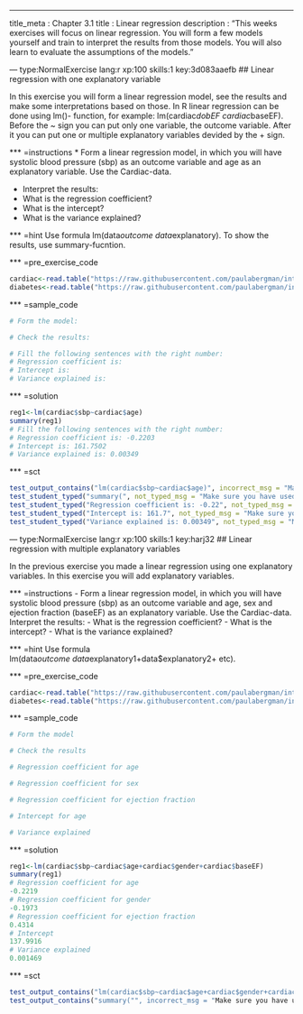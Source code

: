 --- 
title_meta  : Chapter 3.1
title       : Linear regression
description : "This weeks exercises will focus on linear regression. You will form a few models yourself and train to interpret the results from those models. You will also learn to evaluate the assumptions of the models."
 
--- type:NormalExercise lang:r xp:100 skills:1 key:3d083aaefb
## Linear regression with one explanatory variable
 
In this exercise you will form a linear regression model, see the results and make some interpretations based on those. In R linear regression can be done using lm()- function, for example: lm(cardiac$dobEF~cardiac$baseEF). Before the ~ sign you can put only one variable, the outcome variable. After it you can put one or multiple explanatory variables devided by the + sign. 
 
*** =instructions
 * Form a linear regression model, in which you will have systolic blood pressure (sbp) as an outcome variable and age as an explanatory variable. Use the Cardiac-data. 

 * Interpret the results: 
 + What is the regression coefficient?
 + What is the intercept?
 + What is the variance explained?
 
*** =hint
Use formula lm(data$outcome~data$explanatory). To show the results, use summary-fucntion. 
 
*** =pre_exercise_code
```r
cardiac<-read.table("https://raw.githubusercontent.com/paulabergman/intro-to-biostatistics-with-r/master/Cardiac.txt",header=T,row.names=1)
diabetes<-read.table("https://raw.githubusercontent.com/paulabergman/intro-to-biostatistics-with-r/master/Diabetes.txt",header=TRUE,row.names=1)
```
 
*** =sample_code
```r
# Form the model:

# Check the results:

# Fill the following sentences with the right number:
# Regression coefficient is:
# Intercept is:
# Variance explained is:

```
 
*** =solution
```r
reg1<-lm(cardiac$sbp~cardiac$age)
summary(reg1)
# Fill the following sentences with the right number:
# Regression coefficient is: -0.2203
# Intercept is: 161.7502
# Variance explained is: 0.00349
```
 
*** =sct
```r
test_output_contains("lm(cardiac$sbp~cardiac$age)", incorrect_msg = "Make sure you have put the variables in the right order, and they are divided by the ~ sign.")
test_student_typed("summary(", not_typed_msg = "Make sure you have used the summary-function to see the results.")
test_student_typed("Regression coefficient is: -0.22", not_typed_msg = "Make sure you have typed the right regression coefficient.")
test_student_typed("Intercept is: 161.7", not_typed_msg = "Make sure you have typed the right intercept.")
test_student_typed("Variance explained is: 0.00349", not_typed_msg = "Make sure you have typed the right variance explained.")


```

--- type:NormalExercise lang:r xp:100 skills:1 key:harj32
## Linear regression with multiple explanatory variables
 
In the previous exercise you made a linear regression using one explanatory variables. In this exercise you will add explanatory variables. 
 
*** =instructions
 - Form a linear regression model, in which you will have systolic blood pressure (sbp) as an outcome variable and age, sex and ejection fraction (baseEF) as an explanatory variable. Use the Cardiac-data. 
 Interpret the results: 
 - What is the regression coefficient?
 - What is the intercept?
 - What is the variance explained?
 
*** =hint
Use formula lm(data$outcome~data$explanatory1+data$explanatory2+ etc).  
 
*** =pre_exercise_code
```r
cardiac<-read.table("https://raw.githubusercontent.com/paulabergman/intro-to-biostatistics-with-r/master/Cardiac.txt",header=T,row.names=1)
diabetes<-read.table("https://raw.githubusercontent.com/paulabergman/intro-to-biostatistics-with-r/master/Diabetes.txt",header=TRUE,row.names=1)
```
 
*** =sample_code
```r
# Form the model

# Check the results

# Regression coefficient for age

# Regression coefficient for sex

# Regression coefficient for ejection fraction

# Intercept for age

# Variance explained

```
 
*** =solution
```r
reg1<-lm(cardiac$sbp~cardiac$age+cardiac$gender+cardiac$baseEF)
summary(reg1)
# Regression coefficient for age
-0.2219
# Regression coefficient for gender
-0.1973
# Regression coefficient for ejection fraction
0.4314
# Intercept
137.9916
# Variance explained
0.001469
```
 
*** =sct
```r
test_output_contains("lm(cardiac$sbp~cardiac$age+cardiac$gender+cardiac$baseEF)", incorrect_msg = "Make sure you have typed all the variables separated by + sign, and their names correctly. ")
test_output_contains("summary("", incorrect_msg = "Make sure you have used the summary-function to see the results.")

```
